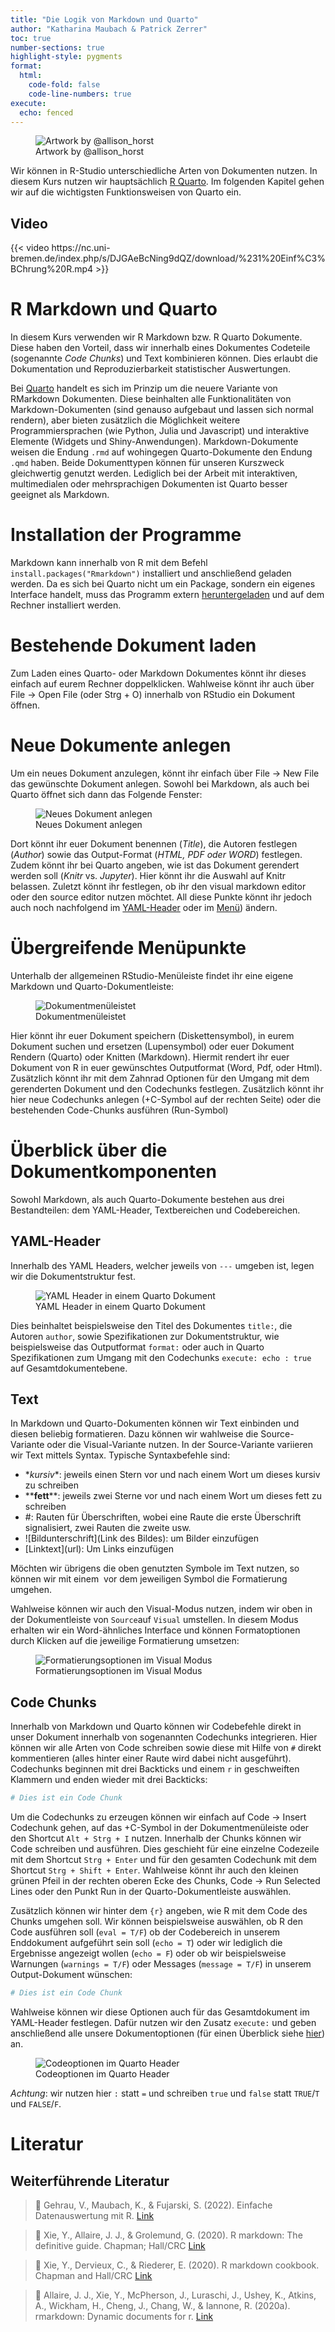 ```yaml
---
title: "Die Logik von Markdown und Quarto"
author: "Katharina Maubach & Patrick Zerrer"
toc: true
number-sections: true
highlight-style: pygments
format:
  html:
    code-fold: false
    code-line-numbers: true
execute: 
  echo: fenced
---
```


![Artwork by @allison_horst](Bilder/R%20Markdown%20Grafik.png)

Wir können in R-Studio unterschiedliche Arten von Dokumenten nutzen. In diesem Kurs nutzen wir hauptsächlich [R Quarto](https://quarto.org/). Im folgenden Kapitel gehen wir auf die wichtigsten Funktionsweisen von Quarto ein.

::: {.callout-note collapse="true" icon="false"}
## Video

{{< video https://nc.uni-bremen.de/index.php/s/DJGAeBcNing9dQZ/download/%231%20Einf%C3%BChrung%20R.mp4 >}}
:::

# R Markdown und Quarto

In diesem Kurs verwenden wir R Markdown bzw. R Quarto Dokumente. Diese haben den Vorteil, dass wir innerhalb eines Dokumentes Codeteile (sogenannte *Code Chunks*) und Text kombinieren können. Dies erlaubt die Dokumentation und Reproduzierbarkeit statistischer Auswertungen.

Bei [Quarto](https://quarto.org/) handelt es sich im Prinzip um die neuere Variante von RMarkdown Dokumenten. Diese beinhalten alle Funktionalitäten von Markdown-Dokumenten (sind genauso aufgebaut und lassen sich normal rendern), aber bieten zusätzlich die Möglichkeit weitere Programmiersprachen (wie Python, Julia und Javascript) und interaktive Elemente (Widgets und Shiny-Anwendungen). Markdown-Dokumente weisen die Endung `.rmd` auf wohingegen Quarto-Dokumente den Endung `.qmd` haben. Beide Dokumenttypen können für unseren Kurszweck gleichwertig genutzt werden. Lediglich bei der Arbeit mit interaktiven, multimedialen oder mehrsprachigen Dokumenten ist Quarto besser geeignet als Markdown.

# Installation der Programme

Markdown kann innerhalb von R mit dem Befehl `install.packages("Rmarkdown")` installiert und anschließend geladen werden. Da es sich bei Quarto nicht um ein Package, sondern ein eigenes Interface handelt, muss das Programm extern [heruntergeladen](https://quarto.org/docs/get-started/) und auf dem Rechner installiert werden.

# Bestehende Dokument laden

Zum Laden eines Quarto- oder Markdown Dokumentes könnt ihr dieses einfach auf eurem Rechner doppelklicken. Wahlweise könnt ihr auch über File -\> Open File (oder Strg + O) innerhalb von RStudio ein Dokument öffnen.

# Neue Dokumente anlegen

Um ein neues Dokument anzulegen, könnt ihr einfach über File -\> New File das gewünschte Dokument anlegen. Sowohl bei Markdown, als auch bei Quarto öffnet sich dann das Folgende Fenster:

![Neues Dokument anlegen](Bilder/NewDocument.jpg)

Dort könnt ihr euer Dokument benennen (*Title*), die Autoren festlegen (*Author*) sowie das Output-Format (*HTML, PDF oder WORD*) festlegen. Zudem könnt ihr bei Quarto angeben, wie ist das Dokument gerendert werden soll (*Knitr* vs. *Jupyter*). Hier könnt ihr die Auswahl auf Knitr belassen. Zuletzt könnt ihr festlegen, ob ihr den visual markdown editor oder den source editor nutzen möchtet. All diese Punkte könnt ihr jedoch auch noch nachfolgend im [YAML-Header](###yaml-header) oder im [Menü](###übergreifende_menüpunkte)) ändern.

# Übergreifende Menüpunkte

Unterhalb der allgemeinen RStudio-Menüleiste findet ihr eine eigene Markdown und Quarto-Dokumentleiste:

![Dokumentmenüleistet](Bilder/Quartomenü.jpg)

Hier könnt ihr euer Dokument speichern (Diskettensymbol), in eurem Dokument suchen und ersetzen (Lupensymbol) oder euer Dokument Rendern (Quarto) oder Knitten (Markdown). Hiermit rendert ihr euer Dokument von R in euer gewünschtes Outputformat (Word, Pdf, oder Html). Zusätzlich könnt ihr mit dem Zahnrad Optionen für den Umgang mit dem gerenderten Dokument und den Codechunks festlegen. Zusätzlich könnt ihr hier neue Codechunks anlegen (+C-Symbol auf der rechten Seite) oder die bestehenden Code-Chunks ausführen (Run-Symbol)

# Überblick über die Dokumentkomponenten

Sowohl Markdown, als auch Quarto-Dokumente bestehen aus drei Bestandteilen: dem YAML-Header, Textbereichen und Codebereichen.

## YAML-Header

Innerhalb des YAML Headers, welcher jeweils von `---` umgeben ist, legen wir die Dokumentstruktur fest.

![YAML Header in einem Quarto Dokument](Bilder/YAMLHeader.jpg)

Dies beinhaltet beispielsweise den Titel des Dokumentes `title:`, die Autoren `author`, sowie Spezifikationen zur Dokumentstruktur, wie beispielsweise das Outputformat `format:` oder auch in Quarto Spezifikationen zum Umgang mit den Codechunks `execute: echo : true` auf Gesamtdokumentebene.

## Text

In Markdown und Quarto-Dokumenten können wir Text einbinden und diesen beliebig formatieren. Dazu können wir wahlweise die Source-Variante oder die Visual-Variante nutzen. In der Source-Variante variieren wir Text mittels Syntax. Typische Syntaxbefehle sind:

-   \**kursiv*\*: jeweils einen Stern vor und nach einem Wort um dieses kursiv zu schreiben
-   \*\***fett**\*\*: jeweils zwei Sterne vor und nach einem Wort um dieses fett zu schreiben
-   #: Rauten für Überschriften, wobei eine Raute die erste Überschrift signalisiert, zwei Rauten die zweite usw.
-   \![Bildunterschrift\](Link des Bildes): um Bilder einzufügen
-   \[Linktext\](url): Um Links einzufügen

Möchten wir übrigens die oben genutzten Symbole im Text nutzen, so können wir mit einem  vor dem jeweiligen Symbol die Formatierung umgehen.

Wahlweise können wir auch den Visual-Modus nutzen, indem wir oben in der Dokumentleiste von `Source`auf `Visual` umstellen. In diesem Modus erhalten wir ein Word-ähnliches Interface und können Formatoptionen durch Klicken auf die jeweilige Formatierung umsetzen:

![Formatierungsoptionen im Visual Modus](Bilder/visualmode.jpg)

## Code Chunks

Innerhalb von Markdown und Quarto können wir Codebefehle direkt in unser Dokument innerhalb von sogenannten Codechunks integrieren. Hier können wir alle Arten von Code schreiben sowie diese mit Hilfe von `#` direkt kommentieren (alles hinter einer Raute wird dabei nicht ausgeführt). Codechunks beginnen mit drei Backticks und einem `r` in geschweiften Klammern und enden wieder mit drei Backticks:

```r

# Dies ist ein Code Chunk

```

Um die Codechunks zu erzeugen können wir einfach auf Code -\> Insert Codechunk gehen, auf das +C-Symbol in der Dokumentmenüleiste oder den Shortcut `Alt + Strg + I` nutzen. Innerhalb der Chunks können wir Code schreiben und ausführen. Dies geschieht für eine einzelne Codezeile mit dem Shortcut `Strg + Enter` und für den gesamten Codechunk mit dem Shortcut `Strg + Shift + Enter`. Wahlweise könnt ihr auch den kleinen grünen Pfeil in der rechten oberen Ecke des Chunks, Code -\> Run Selected Lines oder den Punkt Run in der Quarto-Dokumentleiste auswählen.

Zusätzlich können wir hinter dem `{r}` angeben, wie R mit dem Code des Chunks umgehen soll. Wir können beispielsweise auswählen, ob R den Code ausführen soll (`eval = T/F`) ob der Codebereich in unserem Enddokument aufgeführt sein soll (`echo = T`) oder wir lediglich die Ergebnisse angezeigt wollen (`echo = F`) oder ob wir beispielsweise Warnungen (`warnings = T/F`) oder Messages (`message = T/F`) in unserem Output-Dokument wünschen:

```r

# Dies ist ein Code Chunk

```

Wahlweise können wir diese Optionen auch für das Gesamtdokument im YAML-Header festlegen. Dafür nutzen wir den Zusatz `execute:` und geben anschließend alle unsere Dokumentoptionen (für einen Überblick siehe [hier](https://quarto.org/docs/computations/execution-options.html)) an.

![Codeoptionen im Quarto Header](Bilder/YAMLOptions.jpg)

*Achtung*: wir nutzen hier `:` statt `=` und schreiben `true` und `false` statt `TRUE`/`T` und `FALSE`/`F`.

# Literatur

::: callout-note
## Weiterführende Literatur

> 📖 Gehrau, V., Maubach, K., & Fujarski, S. (2022). Einfache Datenauswertung mit R. [Link](https://link.springer.com/book/10.1007/978-3-658-34285-2)

> 📖 Xie, Y., Allaire, J. J., & Grolemund, G. (2020). R markdown: The definitive guide. Chapman; Hall/CRC [Link](https://bookdown.org/yihui/rmarkdown)

> 📖 Xie, Y., Dervieux, C., & Riederer, E. (2020). R markdown cookbook. Chapman and Hall/CRC [Link](https://bookdown.org/yihui/rmarkdown-cookbook/#ref-R-rmarkdown)

> 📖 Allaire, J. J., Xie, Y., McPherson, J., Luraschi, J., Ushey, K., Atkins, A., Wickham, H., Cheng, J., Chang, W., & Iannone, R. (2020a). rmarkdown: Dynamic documents for r. [Link](https://github.com/rstudio/rmarkdown)
:::

